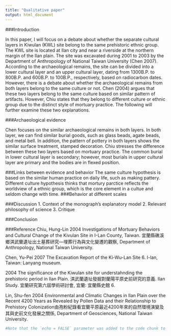 ```yaml
---
title: "Qualitative paper"
output: html_document
---
```


###Introduction

In this paper, I will focus on a debate about whether the separate cultural layers in Kiwulan (KWL) site belong to the same prehistoric ethnic group. The KWL site is located at Ilan city and near a riverside at the northern margin of the Ilan plain. The site was excavated during 2001 to 2003 by the Department of Anthropology of National Taiwan University (Chen 2007). According to the archaeological remains, the site can be divided into a lower cultural layer and an upper cultural layer, dating from 1300B.P. to 800B.P. and 600B.P. to 100B.P., respectively, based on radiocarbon dates. However, there is a debate about whether the archaeological remains from both layers belong to the same culture or not. Chen (2004) argues that these two layers belong to the same culture based on similar pattern of artifacts. However, Chiu states that they belong to different culture or ethnic group due to the distinct style of mortuary practice. The following will further examine these two explanations.  

###Archaeological evidence 

Chen focuses on the similar archaeological remains in both layers. In both layer, we can find similar burial goods, such as glass beads, agate beads, and metal bell. In addition, the pattern of pottery in both layers shows the similar surface treatment, stamped decoration. 
Chiu stresses the difference between these two layers based on mortuary practice. The common burial in lower cultural layer is secondary; however, most burials in upper cultural layer are primary and the bodies are in flexed position. 

###Links between evidence and behavior
The same culture hypothesis is based on the similar human practice on daily life, such as making pattery.
Different culture hypothesis thinks that mortury parctice reflects the worldview of a ethnic group, which is the core element in a cultue and seldom change with time. 
###Behavior at different scales 

###Discussion
1. Context of the monograph’s explanatory model
2. Relevant philosophy of science
3. Critique

###Conclusion

###Reference
Chiu, Hung-Lin
2004  Investigations of Mortuary Behaviors and Cultural Change of the Kivulan Site in I-Lan County, Taiwan. 宜蘭縣礁溪鄉淇武蘭遺址出土墓葬研究—埋葬行為與文化變遷的觀察, Department of Anthropology, National Taiwan University. 

Chen, Yu-Pei
2007  The Excavation Report of the Ki-Wu-Lan Site 6. I-lan, Taiwan: Lanyang museum.

2004	The significance of the Kiwulan site for understahnding the prehistoric period in Ilan Plain. 淇武蘭遺址發掘對蘭陽平原史前研究的意義. Ilan Study. 宜蘭研究第六屆學術研討會, 宜蘭: 宜蘭縣史館 6.

Lin, Shu-fen
2004 Environmental and Climatic Changes in Ilan Plain over the Recent 4200 Years as Revealed by Pollen Data and their Relationship to Prehistory Colonization由孢粉紀錄看宜蘭平原最近4200年來的自然環境演變及其與史前文化發展之關係, Department of Geosciences, National Taiwan University.


```r
#Note that the `echo = FALSE` parameter was added to the code chunk to prevent printing of the R code that generated the plot.
```
